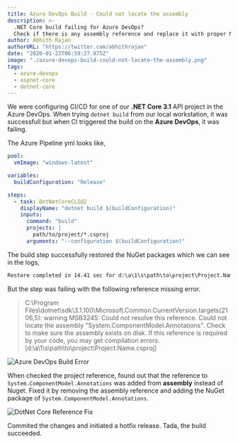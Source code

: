 ```yaml
---
title: Azure DevOps Build - Could not locate the assembly
description: >-
  .NET Core build failing for Azure DevOps? 
  Check if there is any assembly reference and replace it with proper NuGet package.
author: Abhith Rajan
authorURL: "https://twitter.com/abhithrajan"
date: "2020-01-23T06:59:27.975Z"
image: "./azure-devops-build-could-not-locate-the-assembly.png"
tags:
  - azure-devops
  - aspnet-core
  - dotnet-core
---
```


We were configuring CI/CD for one of our **.NET Core 3.1** API project in the Azure DevOps. When trying `dotnet build` from our local workstation, it was successfull but when CI triggered the build on the **Azure DevOps**, it was failing.

The Azure Pipeline yml looks like,

```yml
pool:
  vmImage: "windows-latest"

variables:
  buildConfiguration: "Release"

steps:
  - task: DotNetCoreCLI@2
    displayName: "dotnet build $(buildConfiguration)"
    inputs:
      command: "build"
      projects: |
        path/to/project/*.csproj
      arguments: "--configuration $(buildConfiguration)"
```

The build step successfully restored the NuGet packages which we can see in the logs,

```txt
Restore completed in 14.41 sec for d:\a\1\s\path\to\project\Project.Name.csproj.
```

But the step was failing with the following reference missing error.

> C:\Program Files\dotnet\sdk\3.1.100\Microsoft.Common.CurrentVersion.targets(2106,5): warning MSB3245: Could not resolve this reference. Could not locate the assembly "System.ComponentModel.Annotations". Check to make sure the assembly exists on disk. If this reference is required by your code, you may get compilation errors. [d:\a\1\s\path\to\project\Project.Name.csproj]

![Azure DevOps Build Error](./azure-dev-ops-error.jpg)

When checked the project reference, found out that the reference to `System.ComponentModel.Annotations` was added from **assembly** instead of Nuget. Fixed it by removing the assembly reference and adding the NuGet package of `System.ComponentModel.Annotations`.

![DotNet Core Reference Fix](./azure-dev-ops-fix.jpg)

Commited the changes and initiated a hotfix release. Tada, the build succeeded.
